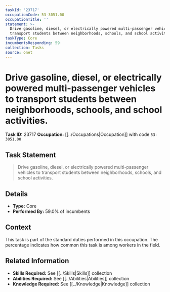 ```yaml
---
taskId: '23717'
occupationCode: 53-3051.00
occupationTitle: ''
statement: >-
  Drive gasoline, diesel, or electrically powered multi-passenger vehicles to
  transport students between neighborhoods, schools, and school activities.
taskType: Core
incumbentsResponding: 59
collection: Tasks
source: onet
---
```

# Drive gasoline, diesel, or electrically powered multi-passenger vehicles to transport students between neighborhoods, schools, and school activities.

**Task ID:** 23717
**Occupation:** [[../Occupations|Occupation]] with code `53-3051.00`

## Task Statement

> Drive gasoline, diesel, or electrically powered multi-passenger vehicles to transport students between neighborhoods, schools, and school activities.

## Details

- **Type:** Core
- **Performed By:** 59.0% of incumbents

## Context

This task is part of the standard duties performed in this occupation. The percentage indicates how common this task is among workers in the field.

## Related Information

- **Skills Required:** See [[../Skills|Skills]] collection
- **Abilities Required:** See [[../Abilities|Abilities]] collection
- **Knowledge Required:** See [[../Knowledge|Knowledge]] collection

